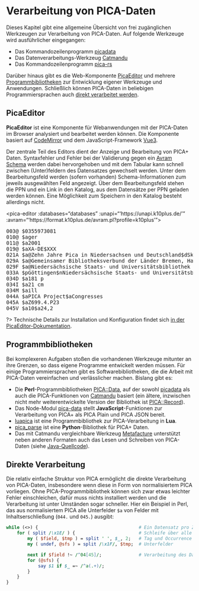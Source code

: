 # Verarbeitung von PICA-Daten

Dieses Kapitel gibt eine allgemeine Übersicht von frei zugänglichen Werkzeugen zur Verarbeitung von PICA-Daten. Auf folgende Werkzeuge wird ausführlicher eingegangen:

* Das Kommandozeilenprogramm [picadata](picadata.qmd)
* Das Datenverarbeitungs-Werkzeug [Catmandu](catmandu.qmd)
* Das Kommandozeilenprogramm [pica-rs](pica-rs.qmd)

Darüber hinaus gibt es die Web-Komponente [PicaEditor](#picaeditor) und mehrere [Programmbibliotheken](#programmbibliotheken) zur Entwicklung eigener Werkzeuge und Anwendungen. Schließlich können PICA-Daten in beliebigen Programmiersprachen auch [direkt verarbeitet werden](#direkte-verarbeitung).

[picadata]: picadata.qmd
[Catmandu]: catmandu.qmd
[pica-rs]: pica-rs.qmd

## PicaEditor

**PicaEditor** ist eine Komponente für Webanwendungen mit der PICA-Daten im Browser analysiert und bearbeitet werden können. Die Komponente basiert auf [CodeMirror](darstellung?id=codemirror) und dem JavaScript-Framework [Vue3](http://v3.vuejs.org/).

Der zentrale Teil des Editors dient der Anzeige und Bearbeitung von PICA+ Daten. Syntaxfehler und Fehler bei der Validierung gegen ein [Avram Schema](formate?id=avram-schemas) werden dabei hervorgehoben und mit dem Tabular kann schnell zwischen (Unter)feldern des Datensatzes gewechselt werden. Unter dem Bearbeitungsfeld werden (sofern vorhanden) Schema-Informationen zum jeweils ausgewählten Feld angezeigt. Über dem Bearbeitungsfeld stehen die PPN und ein Link in den Katalog, aus dem Datensätze per PPN geladen werden können. Eine Möglichkeit zum Speichern in den Katalog besteht allerdings nicht.

<div id="pica-editor" style="text-align:left">
  <pica-editor :databases="databases"
               :unapi="'https://unapi.k10plus.de/'"
               :avram="'https://format.k10plus.de/avram.pl?profile=k10plus'"><pre>
003@ $0355973081
010@ $ager
011@ $a2001
019@ $aXA-DE$XXX
021A $a@Zehn Jahre Pica in Niedersachsen und Deutschland$dSkizzen eines Erfolgs aus Anlass der 5. Verbundkonferenz des Gemeinsamen Bibliotheksverbundes der Länder Bremen, Hamburg, Mecklenburg-Vorpommern, Niedersachsen, Sachsen-Anhalt, Schleswig-Holstein und Thüringen, vom 11.-12. September, 2001 in Göttingen$h[Redaktion, Elmar Mittler]
029A $a@Gemeinsamer Bibliotheksverbund der Länder Bremen, Hamburg, Mecklenburg-Vorpommern, Niedersachsen, Sachsen-Anhalt, Schleswig-Holstein und Thüringen$bVerbundkonferenz$xGöttingen, Germany)
029F $a@Niedersächsische Staats- und Universitätsbibliothek Göttingen
033A $pGöttingen$nNiedersächsische Staats- und Universitätsbibliothek
034D $a181 p
034I $a21 cm
034M $aill
044A $aPICA Project$aCongresses
045A $aZ699.4.P23
045V $a10$a24,2
</pre></pica-editor>
</div>

<script>
Vue.createApp({
  components: { PicaEditor },
  data() {
    return {
      databases: [{
       title: { de: "K10Plus" },
       picabase: "https://opac.k10plus.de/",
       dbkey: "opac-de-627"
      }]
    }
  }
}).mount("#pica-editor")
</script>

?> Technische Details zur Installation und Konfiguration findet sich [in der PicaEditor-Dokumentation](https://www.npmjs.com/package/pica-editor).

## Programmbibliotheken

Bei komplexeren Aufgaben stoßen die vorhandenen Werkzeuge mitunter an ihre Grenzen, so dass eigene Programme entwickelt werden müssen. Für einige Programmiersprachen gibt es Softwarebibliotheken, die die Arbeit mit PICA-Daten vereinfachen und verlässlicher machen. Bislang gibt es:

* Die **Perl**-Programmbibliotheken [PICA::Data](https://github.com/gbv/PICA-Data), auf der sowohl [picadata] als auch die PICA-Funktionen von [Catmandu] basiert (ein ältere, inzwischen nicht mehr weiterentwickelte Version der Bibliothek ist [PICA::Record](https://github.com/gbv/PICA-Record)).
* Das Node-Modul [pica-data](https://www.npmjs.com/package/pica-data) stellt **JavaScript**-Funktionen zur Verarbeitung von PICA+ als PICA Plain und PICA JSON bereit.
* [luapica](http://gbv.github.io/luapica/) ist eine Programmbibliothek zur PICA-Verarbeitung in **Lua**.
* [pica_parse](https://github.com/FID-Judaica/pica_parse.py) ist eine **Python**-Bibliothek für PICA+ Daten.
* Das mit Catmandu vergleichbare Werkzeug [Metafacture](http://metafacture.org) unterstützt neben anderen Formaten auch das Lesen und Schreiben von PICA-Daten (siehe [Java-Quellcode](https://github.com/metafacture/metafacture-core/tree/master/metafacture-biblio/src/main/java/org/metafacture/biblio/pica)).

## Direkte Verarbeitung

Die relativ einfache Struktur von PICA ermöglicht die direkte Verarbeitung von PICA-Daten, insbesondere wenn diese in Form von normalisiertem PICA vorliegen. Ohne PICA-Programmbibliothek können sich zwar etwas leichter Fehler einschleichen, dafür muss nichts installiert werden und die Verarbeitung ist unter Umständen sogar schneller. Hier ein Beispiel in Perl, das aus normalisiertem PICA alle Unterfelder `$a` von Felder mit Inhaltserschließung (`044.` und `045.`) ausgibt:

~~~perl
while (<>) {                                      # Ein Datensatz pro Zeile
    for ( split /\x1E/ ) {                        # Schleife über alle Felder 
        my ( $field, $tmp ) = split ' ', $_, 2;   # Tag und Occurrence
        my ( undef, @sfs ) = split /\x1F/, $tmp;  # Unterfelder

        next if $field !~ /^04[45]/;              # Verarbeitung des Datensatz
        for (@sfs) {
            say $1 if $_ =~ /^a(.+)/;
        }
    }
}
~~~
